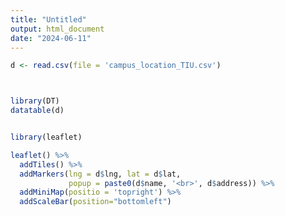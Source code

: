 ```yaml
---
title: "Untitled"
output: html_document
date: "2024-06-11"
---
```


```r
d <- read.csv(file = 'campus_location_TIU.csv')



library(DT)
datatable(d)


library(leaflet)

leaflet() %>%
  addTiles() %>% 
  addMarkers(lng = d$lng, lat = d$lat,
             popup = paste0(d$name, '<br>', d$address)) %>% 
  addMiniMap(positio = 'topright') %>%
  addScaleBar(position="bottomleft")


```

